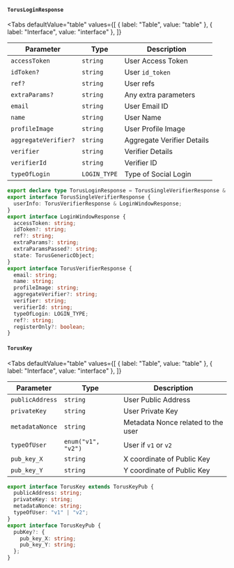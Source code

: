 
#### `TorusLoginResponse`

<Tabs
  defaultValue="table"
  values={[
    { label: "Table", value: "table" },
    { label: "Interface", value: "interface" },
  ]}
>

<TabItem value="table">

| Parameter             | Type                  | Description                                   |
| --------------------- | --------------------- | --------------------------------------------- |
| `accessToken`         | `string`              | User Access Token                             |
| `idToken?`            | `string`              | User `id_token`                               |
| `ref?`                | `string`              | User refs                                     |
| `extraParams?`        | `string`              | Any extra parameters                          |
| `email`               | `string`              | User Email ID                                 |
| `name`                | `string`              | User Name                                     |
| `profileImage`        | `string`              | User Profile Image                            |
| `aggregateVerifier?`  | `string`              | Aggregate Verifier Details                    |
| `verifier`            | `string`              | Verifier Details                              |
| `verifierId`          | `string`              | Verifier ID                                   |
| `typeOfLogin`         | `LOGIN_TYPE`          | Type of Social Login                          |

</TabItem>

<TabItem value="interface">

```ts
export declare type TorusLoginResponse = TorusSingleVerifierResponse & TorusKey;
export interface TorusSingleVerifierResponse {
  userInfo: TorusVerifierResponse & LoginWindowResponse;
}
export interface LoginWindowResponse {
  accessToken: string;
  idToken?: string;
  ref?: string;
  extraParams?: string;
  extraParamsPassed?: string;
  state: TorusGenericObject;
}
export interface TorusVerifierResponse {
  email: string;
  name: string;
  profileImage: string;
  aggregateVerifier?: string;
  verifier: string;
  verifierId: string;
  typeOfLogin: LOGIN_TYPE;
  ref?: string;
  registerOnly?: boolean;
}
```

</TabItem>

</Tabs>

#### `TorusKey`

<Tabs
  defaultValue="table"
  values={[
    { label: "Table", value: "table" },
    { label: "Interface", value: "interface" },
  ]}
>

<TabItem value="table">

| Parameter       | Type               | Description                        |
| --------------- | ------------------ | ---------------------------------- |
| `publicAddress` | `string`           | User Public Address                |
| `privateKey`    | `string`           | User Private Key                   |
| `metadataNonce` | `string`           | Metadata Nonce related to the user |
| `typeOfUser`    | `enum("v1", "v2")` | User if `v1` or `v2`               |
| `pub_key_X`     | `string`           | X coordinate of Public Key         |
| `pub_key_Y`     | `string`           | Y coordinate of Public Key         |

</TabItem>

<TabItem value="interface">

```ts
export interface TorusKey extends TorusKeyPub {
  publicAddress: string;
  privateKey: string;
  metadataNonce: string;
  typeOfUser: "v1" | "v2";
}
export interface TorusKeyPub {
  pubKey?: {
    pub_key_X: string;
    pub_key_Y: string;
  };
}
```

</TabItem>

</Tabs>
